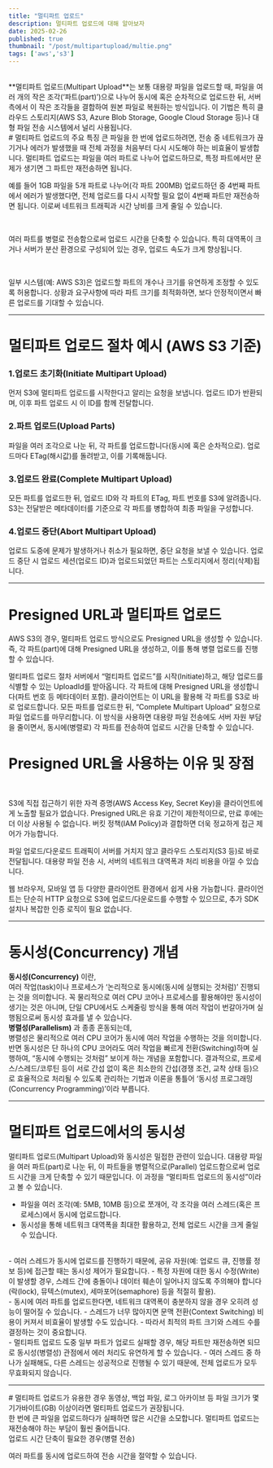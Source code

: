 ```yaml
---
title: "멀티파트 업로드"
description: 멀티파트 업로드에 대해 알아보자
date: 2025-02-26
published: true
thumbnail: "/post/multipartupload/multie.png"
tags: ['aws','s3']
---
```


<PostImage description="멀티파트 업로드" src="/post/multipartupload/multie.png" alt="multipart upload" width={350} height={350} />
<Br lineCount={2}/>
**멀티파트 업로드(Multipart Upload**는 보통 대용량 파일을 업로드할 때, 파일을 여러 개의 작은 조각(‘파트(part)’)으로 나누어 동시에 혹은 순차적으로 업로드한 뒤, 서버 측에서 이 작은 조각들을 결합하여 원본 파일로 복원하는 방식입니다. 이 기법은 특히 클라우드 스토리지(AWS S3, Azure Blob Storage, Google Cloud Storage 등)나 대형 파일 전송 시스템에서 널리 사용됩니다.
<Br lineCount={2}/>
# 멀티파트 업로드의 주요 특징

<OrderedTitle title="1. 대용량 파일 전송 최적화" tag="h3"/>
큰 파일을 한 번에 업로드하려면, 전송 중 네트워크가 끊기거나 에러가 발생했을 때 전체 과정을 처음부터 다시 시도해야 하는 비효율이 발생합니다.
멀티파트 업로드는 파일을 여러 파트로 나누어 업로드하므로, 특정 파트에서만 문제가 생기면 그 파트만 재전송하면 됩니다.
<Br lineCount={2}/>
<OrderedTitle title="2. 업로드 실패 시 재시도(Resumable Upload)" tag="h3"/>

예를 들어 1GB 파일을 5개 파트로 나누어(각 파트 200MB) 업로드하던 중 4번째 파트에서 에러가 발생했다면, 전체 업로드를 다시 시작할 필요 없이 4번째 파트만 재전송하면 됩니다.
이로써 네트워크 트래픽과 시간 낭비를 크게 줄일 수 있습니다.


<Br lineCount={2}/>

<OrderedTitle title="3. 병렬 업로드(Parallel Upload)" tag="h3"/>

여러 파트를 병렬로 전송함으로써 업로드 시간을 단축할 수 있습니다.
특히 대역폭이 크거나 서버가 분산 환경으로 구성되어 있는 경우, 업로드 속도가 크게 향상됩니다.

<Br lineCount={2}/>

<OrderedTitle title="4. 유연성(Flexibility)" tag="h3"/>

일부 시스템(예: AWS S3)은 업로드할 파트의 개수나 크기를 유연하게 조정할 수 있도록 허용합니다.
상황과 요구사항에 따라 파트 크기를 최적화하면, 보다 안정적이면서 빠른 업로드를 기대할 수 있습니다.
<Hr/>

# 멀티파트 업로드 절차 예시 (AWS S3 기준)

### 1.업로드 초기화(Initiate Multipart Upload)

먼저 S3에 멀티파트 업로드를 시작한다고 알리는 요청을 보냅니다.
업로드 ID가 반환되며, 이후 파트 업로드 시 이 ID를 함께 전달합니다.
<Br/>
### 2.파트 업로드(Upload Parts)

파일을 여러 조각으로 나눈 뒤, 각 파트를 업로드합니다(동시에 혹은 순차적으로).
업로드마다 ETag(해시값)를 돌려받고, 이를 기록해둡니다.
<Br/>
### 3.업로드 완료(Complete Multipart Upload)

모든 파트를 업로드한 뒤, 업로드 ID와 각 파트의 ETag, 파트 번호를 S3에 알려줍니다.
S3는 전달받은 메타데이터를 기준으로 각 파트를 병합하여 최종 파일을 구성합니다.
<Br/>
### 4.업로드 중단(Abort Multipart Upload)

업로드 도중에 문제가 발생하거나 취소가 필요하면, 중단 요청을 보낼 수 있습니다.
업로드 중단 시 업로드 세션(업로드 ID)과 업로드되었던 파트는 스토리지에서 정리(삭제)됩니다.

<Hr/>

# Presigned URL과 멀티파트 업로드
AWS S3의 경우, 멀티파트 업로드 방식으로도 Presigned URL을 생성할 수 있습니다. 즉, 각 파트(part)에 대해 Presigned URL을 생성하고, 이를 통해 병렬 업로드를 진행할 수 있습니다.

멀티파트 업로드 절차
서버에서 “멀티파트 업로드”를 시작(Initiate)하고, 해당 업로드를 식별할 수 있는 UploadId를 받아옵니다.
각 파트에 대해 Presigned URL을 생성합니다(파트 번호 등 메타데이터 포함).
클라이언트는 이 URL을 활용해 각 파트를 S3로 바로 업로드합니다.
모든 파트를 업로드한 뒤, “Complete Multipart Upload” 요청으로 파일 업로드를 마무리합니다.
이 방식을 사용하면 대용량 파일 전송에도 서버 자원 부담을 줄이면서, 동시에(병렬로) 각 파트를 전송하여 업로드 시간을 단축할 수 있습니다.
<Br lineCount={2}/>

# Presigned URL을 사용하는 이유 및 장점
<Br/>
<OrderedTitle title="1. 보안 및 권한 제어"/>

S3에 직접 접근하기 위한 자격 증명(AWS Access Key, Secret Key)을 클라이언트에게 노출할 필요가 없습니다.
Presigned URL은 유효 기간이 제한적이므로, 만료 후에는 더 이상 사용될 수 없습니다.
버킷 정책(IAM Policy)과 결합하면 더욱 정교하게 접근 제어가 가능합니다.
<Br/>
<OrderedTitle title="2. 서버 부하 감소"/>

파일 업로드/다운로드 트래픽이 서버를 거치지 않고 클라우드 스토리지(S3 등)로 바로 전달됩니다.
대용량 파일 전송 시, 서버의 네트워크 대역폭과 처리 비용을 아낄 수 있습니다.
<Br/>
<OrderedTitle title="3. 편리한 연동"/>

웹 브라우저, 모바일 앱 등 다양한 클라이언트 환경에서 쉽게 사용 가능합니다.
클라이언트는 단순히 HTTP 요청으로 S3에 업로드/다운로드를 수행할 수 있으므로, 추가 SDK 설치나 복잡한 인증 로직이 필요 없습니다.

<Hr/>

# 동시성(Concurrency) 개념
**동시성(Concurrency)** 이란,<Br lineCount={2}/>여러 작업(task)이나 프로세스가 ‘논리적으로 동시에(동시에 실행되는 것처럼)’ 진행되는 것을 의미합니다. 꼭 물리적으로 여러 CPU 코어나 프로세스를 활용해야만 동시성이 생기는 것은 아니며, 단일 CPU에서도 스케줄링 방식을 통해 여러 작업이 번갈아가며 실행됨으로써 동시성 효과를 낼 수 있습니다.
<Br/>
**병렬성(Parallelism)** 과 종종 혼동되는데,<Br/>병렬성은 물리적으로 여러 CPU 코어가 동시에 여러 작업을 수행하는 것을 의미합니다.
반면 동시성은 단 하나의 CPU 코어라도 여러 작업을 빠르게 전환(Switching)하며 실행하여, “동시에 수행되는 것처럼” 보이게 하는 개념을 포함합니다.
결과적으로, 프로세스/스레드/코루틴 등이 서로 간섭 없이 혹은 최소한의 간섭(경쟁 조건, 교착 상태 등)으로 효율적으로 처리될 수 있도록 관리하는 기법과 이론을 통틀어 ‘동시성 프로그래밍(Concurrency Programming)’이라 부릅니다.

<Hr/>

# 멀티파트 업로드에서의 동시성
멀티파트 업로드(Multipart Upload)와 동시성은 밀접한 관련이 있습니다. 대용량 파일을 여러 파트(part)로 나눈 뒤, 이 파트들을 병렬적으로(Parallel) 업로드함으로써 업로드 시간을 크게 단축할 수 있기 때문입니다. 이 과정을 “멀티파트 업로드의 동시성”이라고 볼 수 있습니다.
<Br/>
<OrderedTitle title="1. 병렬 업로드(Parallel Upload)" tag="h3"/>
- 파일을 여러 조각(예: 5MB, 10MB 등)으로 쪼개어, 각 조각을 여러 스레드(혹은 프로세스)에서 동시에 업로드합니다.
- 동시성을 통해 네트워크 대역폭을 최대한 활용하고, 전체 업로드 시간을 크게 줄일 수 있습니다.
<Br/>
<OrderedTitle title="2. 동시성 제어(Concurrency Control)" tag="h3"/>
- 여러 스레드가 동시에 업로드를 진행하기 때문에, 공유 자원(예: 업로드 큐, 진행률 정보 등)에 접근할 때는 동시성 제어가 필요합니다.
- 특정 자원에 대한 동시 수정(Write)이 발생할 경우, 스레드 간에 충돌이나 데이터 훼손이 일어나지 않도록 주의해야 합니다(락(lock), 뮤텍스(mutex), 세마포어(semaphore) 등을 적절히 활용).
<Br/>
<OrderedTitle title="3. 네트워크와 자원 할당(Throughput & Resource Allocation)" tag="h3"/>
- 동시에 여러 파트를 업로드한다면, 네트워크 대역폭이 충분하지 않을 경우 오히려 성능이 떨어질 수 있습니다.
- 스레드가 너무 많아지면 문맥 전환(Context Switching) 비용이 커져서 비효율이 발생할 수도 있습니다.
- 따라서 최적의 파트 크기와 스레드 수를 결정하는 것이 중요합니다.
<Br/>
<OrderedTitle title="4. 실패 시 재시도(Resumable Upload)" tag="h3"/>
- 멀티파트 업로드 도중 일부 파트가 업로드 실패할 경우, 해당 파트만 재전송하면 되므로 동시성(병렬성) 관점에서 에러 처리도 유연하게 할 수 있습니다.
- 여러 스레드 중 하나가 실패해도, 다른 스레드는 성공적으로 진행될 수 있기 때문에, 전체 업로드가 모두 무효화되지 않습니다.

<Hr/>
# 멀티파트 업로드가 유용한 경우

<OrderedTitle title="1. 초대용량 파일을 업로드할 때" tag="p"/>
동영상, 백업 파일, 로그 아카이브 등 파일 크기가 몇 기가바이트(GB) 이상이라면 멀티파트 업로드가 권장됩니다.
<Br/>
<OrderedTitle title="2. 네트워크 상태가 불안정하거나 변동이 심할 때" tag="p"/>
한 번에 큰 파일을 업로드하다가 실패하면 많은 시간을 소모합니다.
멀티파트 업로드는 재전송해야 하는 부담이 훨씬 줄어듭니다.
<Br/>
<OrderedTitle title="3. 업로드 시간 단축이 필요한 경우" tag="p"/>
업로드 시간 단축이 필요한 경우(병렬 전송)

여러 파트를 동시에 업로드하여 전송 시간을 절약할 수 있습니다.